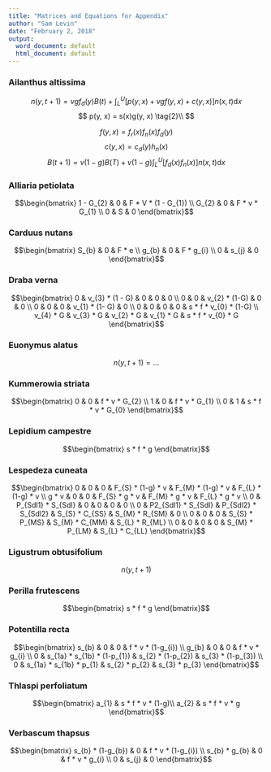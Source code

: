 ```yaml
---
title: "Matrices and Equations for Appendix"
author: "Sam Levin"
date: "February 2, 2018"
output: 
  word_document: default
  html_document: default
---
```



### Ailanthus altissima

$$
n(y, t+1) = vgf_{d}(y)B(t) + \int_L^U [p(y,x) + vgf(y,x) + c(y,x)]n(x,t) \mathrm{d}x  \tag{1}
$$
$$
p(y, x) = s(x)g(y, x) \tag{2}\\
$$

$$
f(y, x) = f_{r}(x)f_{n}(x)f_{d}(y) \tag{3}
$$
$$
c(y,x) = c_{d}(y)h_{n}(x) \tag{4}
$$
$$
B(t+1) = v(1-g)B(T) + v(1-g) \int_L^U[f_{d}(x)f_{n}(x)]n(x,t) \mathrm{d}x \tag{5}
$$

### Alliaria petiolata

$$\begin{bmatrix}
    1 - G_{2} & 0 & F * V * (1 - G_{1}) \\
    G_{2} & 0 & F * v * G_{1} \\
    0 & S & 0
    \end{bmatrix}$$
    
    
### Carduus nutans

$$\begin{bmatrix}
    S_{b} & 0 & F * e \\
    g_{b} & 0 & F * g_{i} \\
    0 & s_{j} & 0
    \end{bmatrix}$$ 
    
    
### Draba verna

$$\begin{bmatrix}
    0 & v_{3} * (1 - G) & 0 & 0 & 0 \\
    0 & 0 & v_{2} * (1-G) & 0 & 0 \\
    0 & 0 & 0 & v_{1} * (1- G) & 0 \\
    0 & 0 & 0 & 0 & s * f * v_{0} * (1-G) \\ 
    v_{4} * G & v_{3} * G & v_{2} * G &
    v_{1} * G &  s * f * v_{0} * G
  \end{bmatrix}$$

### Euonymus alatus

$$
n(y, t + 1) = \dots
$$

### Kummerowia striata

$$\begin{bmatrix}
    0 & 0 & f * v * G_{2} \\
    1 & 0 & f * v * G_{1} \\
    0 & 1 & s * f * v * G_{0}
\end{bmatrix}$$


### Lepidium campestre

$$\begin{bmatrix}
    s * f * g 
\end{bmatrix}$$

### Lespedeza cuneata

$$\begin{bmatrix}
    0 & 0 & 0 & F_{S} * (1-g) * v & F_{M} * (1-g) * v & F_{L} * (1-g) * v \\
    g * v & 0 & 0 & F_{S} * g * v & F_{M} * g * v & F_{L} * g * v \\
    0 & P_{Sdl1} * S_{Sdl} & 0 & 0 & 0 & 0 \\
    0 & P2_{Sdl1} * S_{Sdl} & P_{Sdl2} * S_{Sdl2} & S_{S} * C_{SS} & S_{M} * R_{SM} & 0 \\
    0 & 0 & 0 & S_{S} * P_{MS} & S_{M} * C_{MM} & S_{L} * R_{ML} \\
    0 & 0 & 0 & 0 & S_{M} * P_{LM} & S_{L} * C_{LL}
\end{bmatrix}$$


### Ligustrum obtusifolium

$$ 
n(y, t + 1)
$$

### Perilla frutescens

$$\begin{bmatrix} s * f * g  \end{bmatrix}$$

### Potentilla recta

$$\begin{bmatrix}
    s_{b} & 0 & 0 & f * v * (1-g_{i}) \\
    g_{b} & 0 & 0 & f * v * g_{i} \\
    0 & s_{1a} * s_{1b} * (1-p_{1}) & s_{2} * (1-p_{2}) & s_{3} * (1-p_{3}) \\
    0 & s_{1a} * s_{1b} * p_{1} & s_{2} * p_{2} & s_{3} * p_{3}
\end{bmatrix}$$

### Thlaspi perfoliatum

$$\begin{bmatrix} 
    a_{1} & s * f * v * (1-g)\\
    a_{2} & s * f * v * g
\end{bmatrix}$$


### Verbascum thapsus

$$\begin{bmatrix}
    s_{b} * (1-g_{b}) & 0 & f * v * (1-g_{i}) \\
    s_{b} * g_{b} & 0 & f * v * g_{i} \\
    0 & s_{j} & 0
\end{bmatrix}$$

